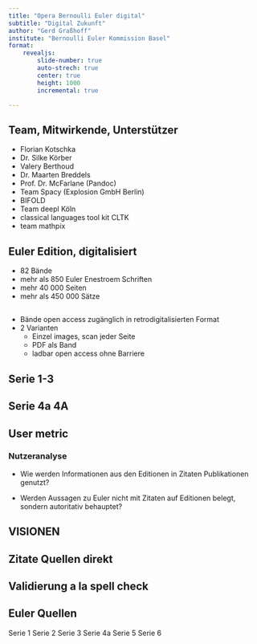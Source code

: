```yaml
---
title: "Opera Bernoulli Euler digital"
subtitle: "Digital Zukunft" 
author: "Gerd Graßhoff"
institute: "Bernoulli Euler Kommission Basel"
format: 
    revealjs: 
        slide-number: true
        auto-strech: true
        center: true
        height: 1000
        incremental: true

---
```


## Team, Mitwirkende, Unterstützer

- Florian Kotschka
- Dr. Silke Körber
- Valery Berthoud
- Dr. Maarten Breddels
- Prof. Dr. McFarlane (Pandoc)
- Team Spacy (Explosion GmbH Berlin)
- BIFOLD
- Team deepl Köln
- classical languages tool kit CLTK
- team mathpix

## Euler Edition, digitalisiert

- 82 Bände
- mehr als 850 Euler Enestroem Schriften
- mehr 40 000 Seiten
- mehr als 450 000 Sätze

## 

- Bände open access zugänglich in retrodigitalisierten Format
- 2 Varianten
    - Einzel images, scan jeder Seite
    - PDF als Band
    - ladbar open access ohne Barriere

## Serie 1-3

## Serie 4a 4A

## User metric

### Nutzeranalyse

- Wie werden Informationen aus den Editionen in Zitaten Publikationen genutzt?

- Werden Aussagen zu Euler nicht mit Zitaten auf Editionen belegt, sondern autoritativ behauptet? 

## VISIONEN

## Zitate Quellen direkt

## Validierung a la spell check

## Euler Quellen

Serie 1
Serie 2
Serie 3
Serie 4a
Serie 5
Serie 6
